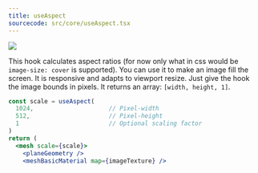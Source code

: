 ```yaml
---
title: useAspect
sourcecode: src/core/useAspect.tsx
---
```


[![](https://img.shields.io/badge/-storybook-%23ff69b4)](https://drei.vercel.app/?path=/story/misc-useaspect--default-story)

This hook calculates aspect ratios (for now only what in css would be `image-size: cover` is supported). You can use it to make an image fill the screen. It is responsive and adapts to viewport resize. Just give the hook the image bounds in pixels. It returns an array: `[width, height, 1]`.

```jsx
const scale = useAspect(
  1024,                     // Pixel-width
  512,                      // Pixel-height
  1                         // Optional scaling factor
)
return (
  <mesh scale={scale}>
    <planeGeometry />
    <meshBasicMaterial map={imageTexture} />
```
